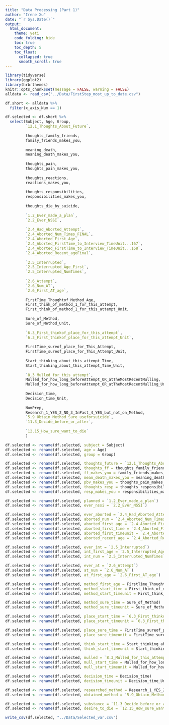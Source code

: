 ```yaml
---
title: "Data Processing (Part 1)"
author: "Irene Xu"
date: "`r Sys.Date()`"
output:
  html_document:
    theme: yeti
    code_folding: hide
    toc: true
    toc_depth: 5
    toc_float:
      collapsed: true
      smooth_scroll: true
---
```

```r
library(tidyverse)
library(ggplot2)
library(hrbrthemes)
knitr::opts_chunk$set(message = FALSE, warning = FALSE)
alldata <- read_csv("../Data/FirstStep_most_up_to_date.csv")
```

```r
df.short <- alldata %>%
  filter(x_axis_Num == 1) 

df.selected <- df.short %>%
  select(Subject, Age, Group,
         `12.1_Thoughts_About_Future`,
         
         thoughts_family_friends,
         family_friends_makes_you,
         
         meaning_death,
         meaning_death_makes_you,
         
         thoughts_pain,
         thoughts_pain_makes_you,
         
         thoughts_reactions,
         reactions_makes_you,
         
         thoughts_responsibilities,
         responsibilities_makes_you,
         
         thoughts_die_by_suicide,
         
         `1.2_Ever_made_a_plan`,
         `2.2_Ever_NSSI`,
         
         `2.4_Had_Aborted_Attempt`,
         `2.4_Aborted_Num_Times_FINAL`,
         `2.4_Aborted_First_Age`,
         `2.4_Aborted_FirstTime_to_Interview_TimeUnit...167`,
         `2.4_Aborted_FirstTime_to_Interview_TimeUnit...168`,
         `2.4_Aborted_Recent_ageFinal`,
         
         `2.5_Interrupted`,
         `2.5_Interrupted_Age_First`,
         `2.5_Interrupted_NumTimes`,
         
         `2.6_Attempt`,
         `2.6_Num_AT`,
         `2.6_First_AT_age`,
         
         FirstTime_Thoughtof_Method_Age,
         First_think_of_method_1_for_this_attempt,
         First_think_of_method_1_for_this_attempt_Unit,
         
         Sure_of_Method,
         Sure_of_Method_Unit,
         
         `6.3_First_thinkof_place_for_this_attempt`,
         `6.3_First_thinkof_place_for_this_attempt_Unit`,
         
         FirstTime_sureof_place_for_This_Attempt,
         FirstTime_sureof_place_for_This_Attempt_Unit,
         
         Start_thinking_about_this_attempt_Time,
         Start_thinking_about_this_attempt_Time_Unit,
         
         `8.3_Mulled_for_this_attempt`,
         Mulled_for_how_long_beforeAttempt_OR_atTheMostRecentMulling,
         Mulled_for_how_long_beforeAttempt_OR_atTheMostRecentMulling_Unit,
         
         Decision_time,
         Decision_time_Unit,
         
         NumPrep, 
         Research_1_YES_2_NO_3_InPast_4_YES_but_not_on_Method, 
         `5.9_Obtain_Method_Sure_useforsuicide`, 
         `11.3_Decide_before_or_after`, 
         
         `12.15_How_sure_want_to_die`
         )
```

```r
df.selected <- rename(df.selected, subject = Subject) 
df.selected <- rename(df.selected, age = Age) 
df.selected <- rename(df.selected, group = Group)

df.selected <- rename(df.selected, thoughts_future = `12.1_Thoughts_About_Future`) 
df.selected <- rename(df.selected, thoughts_ff = thoughts_family_friends) 
df.selected <- rename(df.selected, ff_makes_you = family_friends_makes_you)
df.selected <- rename(df.selected, mean_death_makes_you = meaning_death_makes_you)
df.selected <- rename(df.selected, pbv_makes_you = thoughts_pain_makes_you)
df.selected <- rename(df.selected, thoughts_resp = thoughts_responsibilities)
df.selected <- rename(df.selected, resp_makes_you = responsibilities_makes_you)

df.selected <- rename(df.selected, planned = `1.2_Ever_made_a_plan`)
df.selected <- rename(df.selected, ever_nssi = `2.2_Ever_NSSI`)

df.selected <- rename(df.selected, ever_aborted = `2.4_Had_Aborted_Attempt`)
df.selected <- rename(df.selected, aborted_num = `2.4_Aborted_Num_Times_FINAL`)
df.selected <- rename(df.selected, aborted_first_age = `2.4_Aborted_First_Age`)
df.selected <- rename(df.selected, aborted_first_time = `2.4_Aborted_FirstTime_to_Interview_TimeUnit...167`)
df.selected <- rename(df.selected, aborted_first_timeunit = `2.4_Aborted_FirstTime_to_Interview_TimeUnit...168`)
df.selected <- rename(df.selected, aborted_recent_age = `2.4_Aborted_Recent_ageFinal`)

df.selected <- rename(df.selected, ever_int = `2.5_Interrupted`)
df.selected <- rename(df.selected, int_first_age = `2.5_Interrupted_Age_First`)
df.selected <- rename(df.selected, int_num = `2.5_Interrupted_NumTimes`)

df.selected <- rename(df.selected, ever_at = `2.6_Attempt`)
df.selected <- rename(df.selected, at_num = `2.6_Num_AT`)
df.selected <- rename(df.selected, at_first_age = `2.6_First_AT_age`)

df.selected <- rename(df.selected, method_first_age = FirstTime_Thoughtof_Method_Age)
df.selected <- rename(df.selected, method_start_time = First_think_of_method_1_for_this_attempt)
df.selected <- rename(df.selected, method_start_timeunit = First_think_of_method_1_for_this_attempt_Unit)

df.selected <- rename(df.selected, method_sure_time = Sure_of_Method)
df.selected <- rename(df.selected, method_sure_timeunit = Sure_of_Method_Unit)

df.selected <- rename(df.selected, place_start_time = `6.3_First_thinkof_place_for_this_attempt`)
df.selected <- rename(df.selected, place_start_timeunit = `6.3_First_thinkof_place_for_this_attempt_Unit`)

df.selected <- rename(df.selected, place_sure_time = FirstTime_sureof_place_for_This_Attempt)
df.selected <- rename(df.selected, place_sure_timeunit = FirstTime_sureof_place_for_This_Attempt_Unit)

df.selected <- rename(df.selected, think_start_time = Start_thinking_about_this_attempt_Time)
df.selected <- rename(df.selected, think_start_timeunit = Start_thinking_about_this_attempt_Time_Unit)

df.selected <- rename(df.selected, mulled = `8.3_Mulled_for_this_attempt`)
df.selected <- rename(df.selected, mull_start_time = Mulled_for_how_long_beforeAttempt_OR_atTheMostRecentMulling)
df.selected <- rename(df.selected, mull_start_timeunit = Mulled_for_how_long_beforeAttempt_OR_atTheMostRecentMulling_Unit)

df.selected <- rename(df.selected, decision_time = Decision_time)
df.selected <- rename(df.selected, decision_timeunit = Decision_time_Unit)

df.selected <- rename(df.selected, researched_method = Research_1_YES_2_NO_3_InPast_4_YES_but_not_on_Method)
df.selected <- rename(df.selected, obtained_method = `5.9_Obtain_Method_Sure_useforsuicide`)

df.selected <- rename(df.selected, substance = `11.3_Decide_before_or_after`)
df.selected <- rename(df.selected, desire_to_die = `12.15_How_sure_want_to_die`)
```

```r
write_csv(df.selected, "../Data/Selected_var.csv")
```

